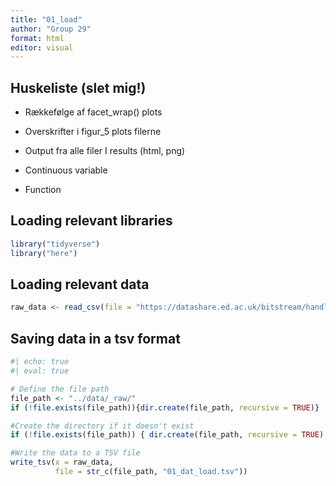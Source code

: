 ```yaml
---
title: "01_load"
author: "Group 29"
format: html
editor: visual
---
```


## Huskeliste (slet mig!)

-   Rækkefølge af facet_wrap() plots

-   Overskrifter i figur_5 plots filerne

-   Output fra alle filer I results (html, png)

-   Continuous variable

-   Function

## Loading relevant libraries

```r
library("tidyverse")
library("here")
```

## Loading relevant data

```r

raw_data <- read_csv(file = "https://datashare.ed.ac.uk/bitstream/handle/10283/124/IST_corrected.csv?sequence=5&isAllowed=y")
```

## Saving data in a tsv format

```r
#| echo: true 
#| eval: true

# Define the file path
file_path <- "../data/_raw/" 
if (!file.exists(file_path)){dir.create(file_path, recursive = TRUE)}

#Create the directory if it doesn't exist
if (!file.exists(file_path)) { dir.create(file_path, recursive = TRUE) }

#Write the data to a TSV file
write_tsv(x = raw_data, 
          file = str_c(file_path, "01_dat_load.tsv"))
```
